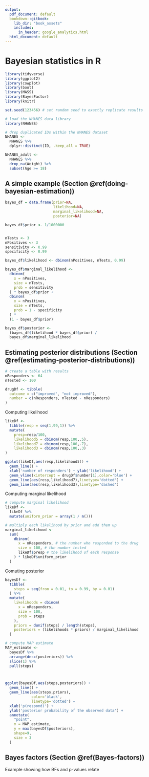 ```yaml
---
output:
  pdf_document: default
  bookdown::gitbook:
    lib_dir: "book_assets"
    includes:
      in_header: google_analytics.html
  html_document: default
---
```


# Bayesian statistics in R


```r
library(tidyverse)
library(ggplot2)
library(cowplot)
library(boot)
library(MASS)
library(BayesFactor)
library(knitr)

set.seed(123456) # set random seed to exactly replicate results

# load the NHANES data library
library(NHANES)

# drop duplicated IDs within the NHANES dataset
NHANES <-
  NHANES %>%
  dplyr::distinct(ID, .keep_all = TRUE)

NHANES_adult <-
  NHANES %>%
  drop_na(Weight) %>%
  subset(Age >= 18)

```



## A simple example (Section \@ref(doing-bayesian-estimation))



```r
bayes_df = data.frame(prior=NA, 
                      likelihood=NA, 
                      marginal_likelihood=NA, 
                      posterior=NA)

bayes_df$prior <- 1/1000000 


nTests <- 3
nPositives <- 3
sensitivity <- 0.99
specificity <- 0.99

bayes_df$likelihood <- dbinom(nPositives, nTests, 0.99)

bayes_df$marginal_likelihood <- 
  dbinom(
    x = nPositives, 
    size = nTests, 
    prob = sensitivity
  ) * bayes_df$prior + 
  dbinom(
    x = nPositives, 
    size = nTests, 
    prob = 1 - specificity
  ) * 
  (1 - bayes_df$prior)

bayes_df$posterior <- 
  (bayes_df$likelihood * bayes_df$prior) / 
  bayes_df$marginal_likelihood

```


## Estimating posterior distributions (Section \@ref(estimating-posterior-distributions))

```r
# create a table with results
nResponders <- 64
nTested <- 100

drugDf <- tibble(
  outcome = c("improved", "not improved"),
  number = c(nResponders, nTested - nResponders)
)


```

Computing likelihood

```r

likeDf <-
  tibble(resp = seq(1,99,1)) %>%
  mutate(
    presp=resp/100,
    likelihood5 = dbinom(resp,100,.5),
    likelihood7 = dbinom(resp,100,.7),
    likelihood3 = dbinom(resp,100,.3)
)

ggplot(likeDf,aes(resp,likelihood5)) + 
  geom_line() +
  xlab('number of responders') + ylab('likelihood') +
  geom_vline(xintercept = drugDf$number[1],color='blue') +
  geom_line(aes(resp,likelihood7),linetype='dotted') +
  geom_line(aes(resp,likelihood3),linetype='dashed')


```

Computing marginal likelihood

```r
# compute marginal likelihood
likeDf <- 
  likeDf %>%
  mutate(uniform_prior = array(1 / n()))

# multiply each likelihood by prior and add them up
marginal_likelihood <- 
  sum(
    dbinom(
      x = nResponders, # the number who responded to the drug
      size = 100, # the number tested
      likeDf$presp # the likelihood of each response 
    ) * likeDf$uniform_prior
  )


```

Comuting posterior

```r
bayesDf <-
  tibble(
    steps = seq(from = 0.01, to = 0.99, by = 0.01)
  ) %>%
  mutate(
    likelihoods = dbinom(
      x = nResponders, 
      size = 100, 
      prob = steps
    ),
    priors = dunif(steps) / length(steps),
    posteriors = (likelihoods * priors) / marginal_likelihood
  )

# compute MAP estimate
MAP_estimate <- 
  bayesDf %>% 
  arrange(desc(posteriors)) %>% 
  slice(1) %>% 
  pull(steps)



ggplot(bayesDf,aes(steps,posteriors)) +
  geom_line() +
  geom_line(aes(steps,priors),
            color='black',
            linetype='dotted') +
  xlab('p(respond)') + 
  ylab('posterior probability of the observed data') +
  annotate(
    "point", 
    x = MAP_estimate, 
    y = max(bayesDf$posteriors), 
    shape=9, 
    size = 3
  )

```

## Bayes factors (Section \@ref(Bayes-factors))

Example showing how BFs and p-values relate



